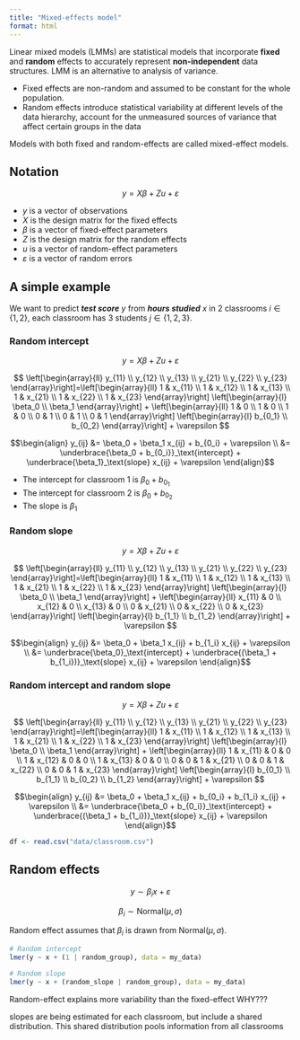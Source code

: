 ```yaml
---
title: "Mixed-effects model"
format: html
---
```


Linear mixed models (LMMs) are statistical models that incorporate **fixed** and **random** effects to accurately represent **non-independent** data structures. LMM is an alternative to analysis of variance.

- Fixed effects are non-random and assumed to be constant for the whole population.
- Random effects introduce statistical variability at different levels of the data hierarchy, account for the unmeasured sources of variance that affect certain groups in the data

Models with both fixed and random-effects are called mixed-effect models.

## Notation

$$y = X\beta + Zu + \varepsilon$$

- $y$ is a vector of observations
- $X$ is the design matrix for the fixed effects
- $\beta$ is a vector of fixed-effect parameters
- $Z$ is the design matrix for the random effects
- $u$ is a vector of random-effect parameters
- $\varepsilon$ is a vector of random errors

## A simple example

We want to predict ***test score*** $y$ from ***hours studied*** $x$ in 2 classrooms $i \in \{1,2\}$, each classroom has 3 students $j \in \{1,2,3\}$.

### Random intercept

$$y = X\beta + Zu + \varepsilon$$

$$
\left[\begin{array}{ll}
y_{11} \\
y_{12} \\
y_{13} \\
y_{21} \\
y_{22} \\
y_{23}
\end{array}\right]=\left[\begin{array}{ll}
1 & x_{11} \\
1 & x_{12} \\
1 & x_{13} \\
1 & x_{21} \\
1 & x_{22} \\
1 & x_{23}
\end{array}\right] \left[\begin{array}{l}
\beta_0 \\
\beta_1
\end{array}\right] + 
\left[\begin{array}{ll}
1 & 0 \\
1 & 0 \\
1 & 0 \\
0 & 1 \\
0 & 1 \\
0 & 1
\end{array}\right] \left[\begin{array}{l}
b_{0_1} \\
b_{0_2}
\end{array}\right] + \varepsilon
$$

$$\begin{align}
y_{ij} &= \beta_0 + \beta_1 x_{ij} + b_{0_i} + \varepsilon \\
&= \underbrace{\beta_0 + b_{0_i}}_\text{intercept} + \underbrace{\beta_1}_\text{slope} x_{ij} + \varepsilon
\end{align}$$

- The intercept for classroom 1 is $\beta_0 + b_{0_1}$
- The intercept for classroom 2 is $\beta_0 + b_{0_2}$
- The slope is $\beta_1$

### Random slope

$$y = X\beta + Zu + \varepsilon$$

$$
\left[\begin{array}{ll}
y_{11} \\
y_{12} \\
y_{13} \\
y_{21} \\
y_{22} \\
y_{23}
\end{array}\right]=\left[\begin{array}{ll}
1 & x_{11} \\
1 & x_{12} \\
1 & x_{13} \\
1 & x_{21} \\
1 & x_{22} \\
1 & x_{23}
\end{array}\right] \left[\begin{array}{l}
\beta_0 \\
\beta_1
\end{array}\right] + 
\left[\begin{array}{ll}
x_{11} & 0 \\
x_{12} & 0 \\
x_{13} & 0 \\
0 & x_{21} \\
0 & x_{22} \\
0 & x_{23}
\end{array}\right] \left[\begin{array}{l}
b_{1_1} \\
b_{1_2}
\end{array}\right] + \varepsilon
$$

$$\begin{align}
y_{ij} &= \beta_0 + \beta_1 x_{ij} + b_{1_i} x_{ij} + \varepsilon \\
&= \underbrace{\beta_0}_\text{intercept} + \underbrace{(\beta_1 + b_{1_i})}_\text{slope} x_{ij} + \varepsilon
\end{align}$$

### Random intercept and random slope

$$y = X\beta + Zu + \varepsilon$$

$$
\left[\begin{array}{ll}
y_{11} \\
y_{12} \\
y_{13} \\
y_{21} \\
y_{22} \\
y_{23}
\end{array}\right]=\left[\begin{array}{ll}
1 & x_{11} \\
1 & x_{12} \\
1 & x_{13} \\
1 & x_{21} \\
1 & x_{22} \\
1 & x_{23}
\end{array}\right] \left[\begin{array}{l}
\beta_0 \\
\beta_1
\end{array}\right] + 
\left[\begin{array}{ll}
1 & x_{11} & 0 & 0 \\
1 & x_{12} & 0 & 0 \\
1 & x_{13} & 0 & 0 \\
0 & 0 & 1 & x_{21} \\
0 & 0 & 1 & x_{22} \\
0 & 0 & 1 & x_{23}
\end{array}\right] \left[\begin{array}{l}
b_{0_1} \\
b_{1_1} \\
b_{0_2} \\
b_{1_2}
\end{array}\right] + \varepsilon
$$

$$\begin{align}
y_{ij} &= \beta_0 + \beta_1 x_{ij} + b_{0_i} + b_{1_i} x_{ij} + \varepsilon \\
&= \underbrace{\beta_0 + b_{0_i}}_\text{intercept} + \underbrace{(\beta_1 + b_{1_i})}_\text{slope} x_{ij} + \varepsilon
\end{align}$$

```r
df <- read.csv("data/classroom.csv")
```

## Random effects



$$y \sim \beta_i x + \varepsilon$$

$$\beta_i \sim \text{Normal}(\mu, \sigma)$$

Random effect assumes that $\beta_i$ is drawn from $\text{Normal}(\mu, \sigma)$.

```r
# Random intercept
lmer(y ~ x + (1 | random_group), data = my_data)

# Random slope
lmer(y ~ x + (random_slope | random_group), data = my_data)
```

Random-effect explains more variability than the fixed-effect WHY???

slopes are being estimated for each classroom, but include a shared distribution. This shared distribution pools information from all classrooms



